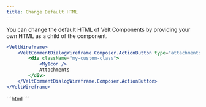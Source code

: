 ```yaml
---
title: Change Default HTML
---
```


You can change the default HTML of Velt Components by providing your own HTML as a child of the component.

<Tabs>
<Tab title="React / Next.js">

```jsx
<VeltWireframe>
    <VeltCommentDialogWireframe.Composer.ActionButton type="attachments">
        <div className="my-custom-class">
            <MyIcon />
            Attachments
        </div>
    </VeltCommentDialogWireframe.Composer.ActionButton>
</VeltWireframe>
```

</Tab>

<Tab title="HTML / Other Frameworks">
```html
<velt-wireframe style="display:none;">
    <velt-comment-dialog-composer-action-button-wireframe type="attachments">
        <div class="my-custom-class">
            <my-icon></my-icon>
            Attachments
        </div>
    </velt-comment-dialog-composer-action-button-wireframe>
</velt-wireframe>
```
</Tab>
</Tabs>